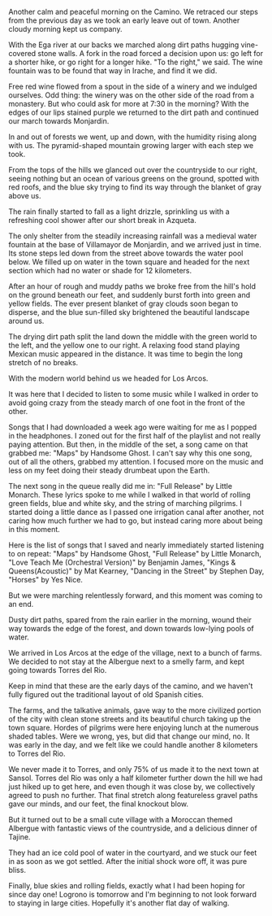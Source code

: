 Another calm and peaceful morning on the Camino. We retraced our steps
from the previous day as we took an early leave out of town. Another cloudy
morning kept us company.

With the Ega river at our backs we marched along dirt paths hugging vine-covered
stone walls. A fork in the road forced a decision upon us: go left for a
shorter hike, or go right for a longer hike. "To the right," we said. The wine
fountain was to be found that way in Irache, and find it we did.

Free red wine flowed from a spout in the side of a winery and we indulged
ourselves. Odd thing: the winery was on the other side of the road from a
monastery. But who could ask for more at 7:30 in the morning? With the edges of
our lips stained purple we returned to the dirt path and continued our march
towards Monjardin.

In and out of forests we went, up and down, with the humidity rising along with
us. The pyramid-shaped mountain growing larger with each step we took.

From the tops of the hills we glanced out over the countryside to our right,
seeing nothing but an ocean of various greens on the ground, spotted with red
roofs, and the blue sky trying to find its way through the blanket of gray
above us.

The rain finally started to fall as a light drizzle, sprinkling us with a
refreshing cool shower after our short break in Azqueta.

The only shelter from the steadily increasing rainfall was a medieval water
fountain at the base of Villamayor de Monjardin, and we arrived just in time.
Its stone steps led down from the street above towards the water pool below. We
filled up on water in the town square and headed for the next section which had
no water or shade for 12 kilometers.

After an hour of rough and muddy paths we broke free from the hill's hold on the
ground beneath our feet, and suddenly burst forth into green and yellow fields.
The ever present blanket of gray clouds soon began to disperse, and the blue
sun-filled sky brightened the beautiful landscape around us.

The drying dirt path split the land down the middle with the green world to the
left, and the yellow one to our right. A relaxing food stand playing Mexican
music appeared in the distance. It was time to begin the long stretch of no
breaks.

With the modern world behind us we headed for Los Arcos.

It was here that I decided to listen to some music while I walked in order to
avoid going crazy from the steady march of one foot in the front of the other.

Songs that I had downloaded a week ago were waiting for me as I popped in the
headphones. I zoned out for the first half of the playlist and not really
paying attention. But then, in the middle of the set, a song came on that
grabbed me: "Maps" by Handsome Ghost. I can't say why this one song, out of all
the others, grabbed my attention. I focused more on the music and less on my
feet doing their steady drumbeat upon the Earth.

The next song in the queue really did me in: "Full Release" by Little Monarch.
These lyrics spoke to me while I walked in that world of rolling green fields,
blue and white sky, and the string of marching pilgrims. I started doing a
little dance as I passed one irrigation canal after another, not caring how
much further we had to go, but instead caring more about being in this moment.

Here is the list of songs that I saved and nearly immediately started listening
to on repeat: "Maps" by Handsome Ghost, "Full Release" by Little Monarch, "Love
Teach Me (Orchestral Version)" by Benjamin James, "Kings & Queens(Acoustic)" by
Mat Kearney, "Dancing in the Street" by Stephen Day, "Horses" by Yes Nice.

But we were marching relentlessly forward, and this moment was coming to an
end.

Dusty dirt paths, spared from the rain earlier in the morning, wound their way
towards the edge of the forest, and down towards low-lying pools of water.

We arrived in Los Arcos at the edge of the village, next to a bunch of farms. We
decided to not stay at the Albergue next to a smelly farm, and kept going
towards Torres del Rio.

Keep in mind that these are the early days of the camino, and we haven't fully
figured out the traditional layout of old Spanish cities.

The farms, and the talkative animals, gave way to the more civilized portion of
the city with clean stone streets and its beautiful church taking up the town
square. Hordes of pilgrims were here enjoying lunch at the numerous shaded
tables. Were we wrong, yes, but did that change our mind, no. It was early in
the day, and we felt like we could handle another 8 kilometers to Torres del
Rio.

We never made it to Torres, and only 75% of us made it to the next town at
Sansol. Torres del Rio was only a half kilometer further down the hill we had
just hiked up to get here, and even though it was close by, we collectively
agreed to push no further. That final stretch along featureless gravel paths
gave our minds, and our feet, the final knockout blow.

But it turned out to be a small cute village with a Moroccan themed Albergue
with fantastic views of the countryside, and a delicious dinner of Tajine.

They had an ice cold pool of water in the courtyard, and we stuck our feet in as
soon as we got settled. After the initial shock wore off, it was pure bliss.

Finally, blue skies and rolling fields, exactly what I had been hoping for since
day one! Logrono is tomorrow and I'm beginning to not look forward to staying
in large cities. Hopefully it's another flat day of walking.
